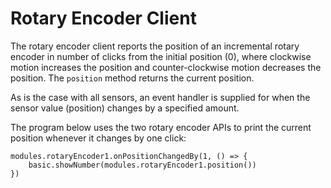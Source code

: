 # Rotary Encoder Client

The rotary encoder client reports the position of an incremental
rotary encoder in number of clicks from the initial position (0),
where clockwise motion increases the position and counter-clockwise
motion decreases the position. 
The `position` method returns the current position. 

As is the case with all sensors, an event handler is supplied for when
the sensor value (position) changes by a specified amount.

The program below uses the two rotary encoder APIs to print 
the current position whenever it changes by one click:

```blocks
modules.rotaryEncoder1.onPositionChangedBy(1, () => {
    basic.showNumber(modules.rotaryEncoder1.position())
})
```